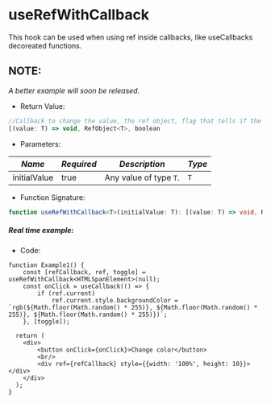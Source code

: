 
<Meta title="Hooks/useRefWithCallback" />

# useRefWithCallback
This hook can be used when using ref inside callbacks, like useCallbacks decoreated functions.

## NOTE:
*A better example will soon be released.*

* Return Value:
```ts dark
//Callback to change the value, the ref object, flag that tells if the value has been changed.
[(value: T) => void, RefObject<T>, boolean
```

* Parameters:

| *Name* | *Required* | *Description* | *Type* |
|--------|-------------|----------------|--------|
| initialValue | true | Any value of type `T`. | <code>T</code> |

* Function Signature:
```ts dark
function useRefWithCallback<T>(initialValue: T): [(value: T) => void, RefObject<T>, boolean]
```

##### Real time example:
<RefExample1 />

* Code: 
```tsx dark
function Example1() {
    const [refCallback, ref, toggle] = useRefWithCallback<HTMLSpanElement>(null);
    const onClick = useCallback(() => {
        if (ref.current) 
            ref.current.style.backgroundColor = `rgb(${Math.floor(Math.random() * 255)}, ${Math.floor(Math.random() * 255)}, ${Math.floor(Math.random() * 255)})`;
    }, [toggle]);

  return (
    <div>
        <button onClick={onClick}>Change color</button>
        <br/>
        <div ref={refCallback} style={{width: '100%', height: 10}}></div>
    </div>
  );
}
```